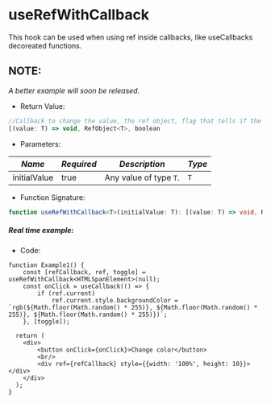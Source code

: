 
<Meta title="Hooks/useRefWithCallback" />

# useRefWithCallback
This hook can be used when using ref inside callbacks, like useCallbacks decoreated functions.

## NOTE:
*A better example will soon be released.*

* Return Value:
```ts dark
//Callback to change the value, the ref object, flag that tells if the value has been changed.
[(value: T) => void, RefObject<T>, boolean
```

* Parameters:

| *Name* | *Required* | *Description* | *Type* |
|--------|-------------|----------------|--------|
| initialValue | true | Any value of type `T`. | <code>T</code> |

* Function Signature:
```ts dark
function useRefWithCallback<T>(initialValue: T): [(value: T) => void, RefObject<T>, boolean]
```

##### Real time example:
<RefExample1 />

* Code: 
```tsx dark
function Example1() {
    const [refCallback, ref, toggle] = useRefWithCallback<HTMLSpanElement>(null);
    const onClick = useCallback(() => {
        if (ref.current) 
            ref.current.style.backgroundColor = `rgb(${Math.floor(Math.random() * 255)}, ${Math.floor(Math.random() * 255)}, ${Math.floor(Math.random() * 255)})`;
    }, [toggle]);

  return (
    <div>
        <button onClick={onClick}>Change color</button>
        <br/>
        <div ref={refCallback} style={{width: '100%', height: 10}}></div>
    </div>
  );
}
```